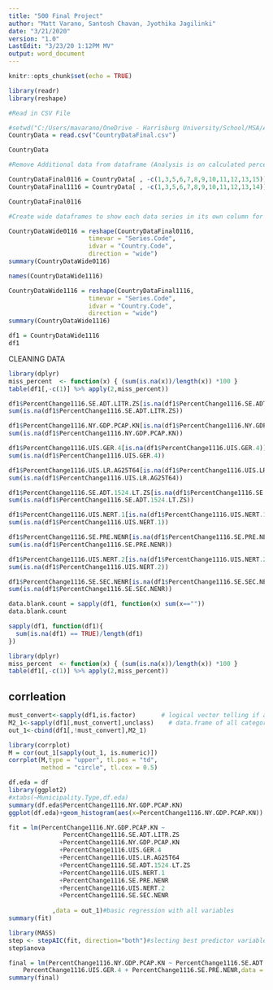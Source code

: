 ```yaml
---
title: "500 Final Project"
author: "Matt Varano, Santosh Chavan, Jyothika Jagilinki"
date: "3/21/2020"
version: "1.0"
LastEdit: "3/23/20 1:12PM MV"
output: word_document
---
```


```r
knitr::opts_chunk$set(echo = TRUE)
```



```r
library(readr)
library(reshape)

#Read in CSV File

#setwd("C:/Users/mavarano/OneDrive - Harrisburg University/School/MSA/ANLY 500/Final Project")
CountryData = read.csv("CountryDataFinal.csv")
```

```r
CountryData
```


```r
#Remove Additional data from dataframe (Analysis is on calculated percentage change, not raw data)

CountryDataFinal0116 = CountryData[ , -c(1,3,5,6,7,8,9,10,11,12,13,15)]
CountryDataFinal1116 = CountryData[ , -c(1,3,5,6,7,8,9,10,11,12,13,14)]

CountryDataFinal0116
```


```r
#Create wide dataframes to show each data series in its own column for easy summarization. 

CountryDataWide0116 = reshape(CountryDataFinal0116,
                      timevar = "Series.Code",
                      idvar = "Country.Code",
                      direction = "wide")
summary(CountryDataWide0116)
```

```r
names(CountryDataWide1116)
```



```r
CountryDataWide1116 = reshape(CountryDataFinal1116,
                      timevar = "Series.Code",
                      idvar = "Country.Code",
                      direction = "wide")
summary(CountryDataWide1116)


```

```r

df1 = CountryDataWide1116
df1

```
CLEANING DATA

```r
library(dplyr)
miss_percent  <- function(x) { (sum(is.na(x))/length(x)) *100 }
table(df1[,-c(1)] %>% apply(2,miss_percent))

```


```r
df1$PercentChange1116.SE.ADT.LITR.ZS[is.na(df1$PercentChange1116.SE.ADT.LITR.ZS)] = mean(df1$PercentChange1116.SE.ADT.LITR.ZS,na.rm = TRUE)
sum(is.na(df1$PercentChange1116.SE.ADT.LITR.ZS))
```



```r
df1$PercentChange1116.NY.GDP.PCAP.KN[is.na(df1$PercentChange1116.NY.GDP.PCAP.KN)] = mean(df1$PercentChange1116.NY.GDP.PCAP.KN,na.rm = TRUE)
sum(is.na(df1$PercentChange1116.NY.GDP.PCAP.KN))

```


```r

df1$PercentChange1116.UIS.GER.4[is.na(df1$PercentChange1116.UIS.GER.4)] = mean(df1$PercentChange1116.UIS.GER.4,na.rm = TRUE)
sum(is.na(df1$PercentChange1116.UIS.GER.4))

```


```r
df1$PercentChange1116.UIS.LR.AG25T64[is.na(df1$PercentChange1116.UIS.LR.AG25T64)] = mean(df1$PercentChange1116.UIS.LR.AG25T64,na.rm = TRUE)
sum(is.na(df1$PercentChange1116.UIS.LR.AG25T64))

```

```r
df1$PercentChange1116.SE.ADT.1524.LT.ZS[is.na(df1$PercentChange1116.SE.ADT.1524.LT.ZS)] = mean(df1$PercentChange1116.SE.ADT.1524.LT.ZS,na.rm = TRUE)
sum(is.na(df1$PercentChange1116.SE.ADT.1524.LT.ZS))

```
```r
df1$PercentChange1116.UIS.NERT.1[is.na(df1$PercentChange1116.UIS.NERT.1)] = mean(df1$PercentChange1116.UIS.NERT.1,na.rm = TRUE)
sum(is.na(df1$PercentChange1116.UIS.NERT.1))

```

```r
df1$PercentChange1116.SE.PRE.NENR[is.na(df1$PercentChange1116.SE.PRE.NENR)] = mean(df1$PercentChange1116.SE.PRE.NENR,na.rm = TRUE)
sum(is.na(df1$PercentChange1116.SE.PRE.NENR))

```

```r
df1$PercentChange1116.UIS.NERT.2[is.na(df1$PercentChange1116.UIS.NERT.2)] = mean(df1$PercentChange1116.UIS.NERT.2,na.rm = TRUE)
sum(is.na(df1$PercentChange1116.UIS.NERT.2))

```

```r
df1$PercentChange1116.SE.SEC.NENR[is.na(df1$PercentChange1116.SE.SEC.NENR)] = mean(df1$PercentChange1116.SE.SEC.NENR,na.rm = TRUE)
sum(is.na(df1$PercentChange1116.SE.SEC.NENR))

```

```r
data.blank.count = sapply(df1, function(x) sum(x==""))
data.blank.count
```

```r
sapply(df1, function(df1){
  sum(is.na(df1) == TRUE)/length(df1)
})
```

```r
library(dplyr)
miss_percent  <- function(x) { (sum(is.na(x))/length(x)) *100 }
table(df1[,-c(1)] %>% apply(2,miss_percent))

```


## corrleation

```r
must_convert<-sapply(df1,is.factor)       # logical vector telling if a variable needs to be displayed as numeric
M2_1<-sapply(df1[,must_convert],unclass)    # data.frame of all categorical variables now displayed as numeric
out_1<-cbind(df1[,!must_convert],M2_1) 

```

```r
library(corrplot)
M = cor(out_1[sapply(out_1, is.numeric)])
corrplot(M,type = "upper", tl.pos = "td",
         method = "circle", tl.cex = 0.5)
```

```r
df.eda = df
library(ggplot2)
#xtabs(~Municipality.Type,df.eda)
summary(df.eda$PercentChange1116.NY.GDP.PCAP.KN)
ggplot(df.eda)+geom_histogram(aes(x=PercentChange1116.NY.GDP.PCAP.KN))

```



```r
fit = lm(PercentChange1116.NY.GDP.PCAP.KN ~  
               PercentChange1116.SE.ADT.LITR.ZS
              +PercentChange1116.NY.GDP.PCAP.KN
              +PercentChange1116.UIS.GER.4
              +PercentChange1116.UIS.LR.AG25T64
              +PercentChange1116.SE.ADT.1524.LT.ZS
              +PercentChange1116.UIS.NERT.1
              +PercentChange1116.SE.PRE.NENR
              +PercentChange1116.UIS.NERT.2
              +PercentChange1116.SE.SEC.NENR
            
            ,data = out_1)#basic regression with all variables
summary(fit)

library(MASS)
step <- stepAIC(fit, direction="both")#slecting best predictor variables too little insufficient too much is overfitting
step$anova
```
```r
final = lm(PercentChange1116.NY.GDP.PCAP.KN ~ PercentChange1116.SE.ADT.LITR.ZS + 
    PercentChange1116.UIS.GER.4 + PercentChange1116.SE.PRE.NENR,data = out_1)
summary(final)
```



